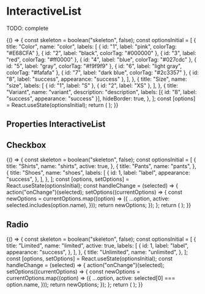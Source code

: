 

<Meta
  title="Composite components/InteractiveList"
  component={InteractiveList}
/>

# InteractiveList

TODO: complete

<Preview>
  <Story name="default" parameters={{ decorators: [withKnobs, withA11y] }}>
    {() => {
      const skeleton = boolean("skeleton", false);
      const optionsInitial = [
        {
          title: "Color",
          name: "color",
          labels: [
            { id: "1", label: "pink", colorTag: "#E68CFA" },
            { id: "2", label: "black", colorTag: "#000000" },
            { id: "3", label: "red", colorTag: "#ff0000" },
            { id: "4", label: "blue", colorTag: "#027cdc" },
            { id: "5", label: "gray", colorTag: "#f9f9f9" },
            { id: "6", label: "light gray", colorTag: "#fafafa" },
            { id: "7", label: "dark blue", colorTag: "#2c3357" },
            { id: "8", label: "success", appearance: "success" },
          ],
        },
        {
          title: "Size",
          name: "size",
          labels: [
            { id: "1", label: "S" },
            { id: "2", label: "XS" },
          ],
        },
        {
          title: "Variant",
          name: "variant",
          description: "description",
          labels: [{ id: "8", label: "success", appearance: "success" }],
          hideBorder: true,
        },
      ];
      const [options] = React.useState(optionsInitial);
      return (
        <InteractiveList
          addItemLabel="Add a variant"
          onClickAddItem={action("onClickAddItem")}
          onChange={action("onChange")}
          mode="action"
          skeleton={skeleton}
          options={options}
        />
      );
    }}
  </Story>
</Preview>

## Properties InteractiveList

<Props of={InteractiveList} />

## Checkbox

<Preview>
  <Story name="checkbox" parameters={{ decorators: [withKnobs, withA11y] }}>
    {() => {
      const skeleton = boolean("skeleton", false);
      const optionsInitial = [
        {
          title: "Shirts",
          name: "shirts",
          active: true,
        },
        {
          title: "Pants",
          name: "pants",
        },
        {
          title: "Shoes",
          name: "shoes",
          labels: [
            {
              id: 1,
              label: "label",
              appearance: "success",
            },
          ],
        },
      ];
      const [options, setOptions] = React.useState(optionsInitial);
      const handleChange = (selected) => {
        action("onChange")(selected);
        setOptions((currentOptions) => {
          const newOptions = currentOptions.map((option) => ({
            ...option,
            active: selected.includes(option.name),
          }));
          return newOptions;
        });
      };
      return (
        <InteractiveList
          onChange={handleChange}
          mode="multi"
          skeleton={skeleton}
          options={options}
        />
      );
    }}
  </Story>
</Preview>

## Radio

<Preview>
  <Story name="radio" parameters={{ decorators: [withKnobs, withA11y] }}>
    {() => {
      const skeleton = boolean("skeleton", false);
      const optionsInitial = [
        {
          title: "Limited",
          name: "limited",
          active: true,
          labels: [
            {
              id: 1,
              label: "label",
              appearance: "success",
            },
          ],
        },
        {
          title: "Unlimited",
          name: "unlimited",
        },
      ];
      const [options, setOptions] = React.useState(optionsInitial);
      const handleChange = (selected) => {
        action("onChange")(selected);
        setOptions((currentOptions) => {
          const newOptions = currentOptions.map((option) => ({
            ...option,
            active: selected[0] === option.name,
          }));
          return newOptions;
        });
      };
      return (
        <InteractiveList
          onChange={handleChange}
          mode="single"
          skeleton={skeleton}
          options={options}
        />
      );
    }}
  </Story>
</Preview>
